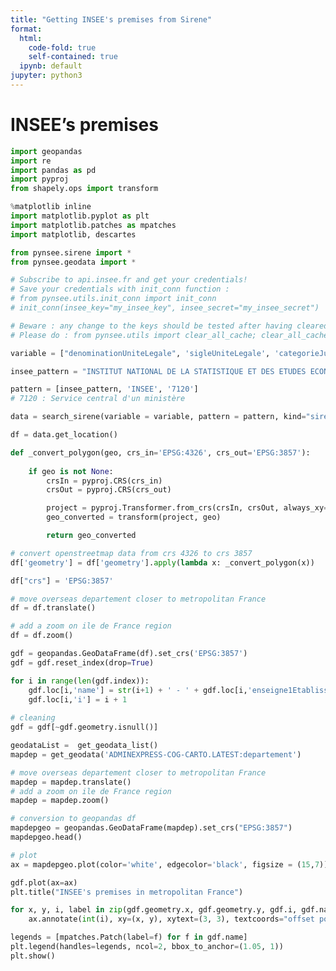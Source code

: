 ```yaml
---
title: "Getting INSEE's premises from Sirene"
format:
  html:
    code-fold: true
    self-contained: true
  ipynb: default
jupyter: python3
---
```


# INSEE's premises

```python
import geopandas
import re
import pandas as pd
import pyproj
from shapely.ops import transform

%matplotlib inline
import matplotlib.pyplot as plt
import matplotlib.patches as mpatches
import matplotlib, descartes

from pynsee.sirene import *
from pynsee.geodata import *
```

```python
# Subscribe to api.insee.fr and get your credentials!
# Save your credentials with init_conn function :
# from pynsee.utils.init_conn import init_conn
# init_conn(insee_key="my_insee_key", insee_secret="my_insee_secret")

# Beware : any change to the keys should be tested after having cleared the cache
# Please do : from pynsee.utils import clear_all_cache; clear_all_cache()"
```

```python
variable = ["denominationUniteLegale", 'sigleUniteLegale', 'categorieJuridiqueUniteLegale']

insee_pattern = "INSTITUT NATIONAL DE LA STATISTIQUE ET DES ETUDES ECONOMIQUES"

pattern = [insee_pattern, 'INSEE', '7120']
# 7120 : Service central d'un ministère

data = search_sirene(variable = variable, pattern = pattern, kind="siret")
```

```python
df = data.get_location()
```

```python
def _convert_polygon(geo, crs_in='EPSG:4326', crs_out='EPSG:3857'):
    
    if geo is not None:
        crsIn = pyproj.CRS(crs_in)
        crsOut = pyproj.CRS(crs_out)

        project = pyproj.Transformer.from_crs(crsIn, crsOut, always_xy=True).transform
        geo_converted = transform(project, geo)

        return geo_converted

# convert openstreetmap data from crs 4326 to crs 3857
df['geometry'] = df['geometry'].apply(lambda x: _convert_polygon(x))

df["crs"] = 'EPSG:3857'

# move overseas departement closer to metropolitan France
df = df.translate()

# add a zoom on ile de France region
df = df.zoom()
```

```python
gdf = geopandas.GeoDataFrame(df).set_crs('EPSG:3857')
gdf = gdf.reset_index(drop=True)

for i in range(len(gdf.index)):
    gdf.loc[i,'name'] = str(i+1) + ' - ' + gdf.loc[i,'enseigne1Etablissement']
    gdf.loc[i,'i'] = i + 1
    
# cleaning
gdf = gdf[~gdf.geometry.isnull()]
```

```python
geodataList =  get_geodata_list()
mapdep = get_geodata('ADMINEXPRESS-COG-CARTO.LATEST:departement')

# move overseas departement closer to metropolitan France
mapdep = mapdep.translate()
# add a zoom on ile de France region
mapdep = mapdep.zoom()
```

```python
# conversion to geopandas df
mapdepgeo = geopandas.GeoDataFrame(mapdep).set_crs("EPSG:3857")
mapdepgeo.head()
```

```python
# plot
ax = mapdepgeo.plot(color='white', edgecolor='black', figsize = (15,7))

gdf.plot(ax=ax)
plt.title("INSEE's premises in metropolitan France")

for x, y, i, label in zip(gdf.geometry.x, gdf.geometry.y, gdf.i, gdf.name):
    ax.annotate(int(i), xy=(x, y), xytext=(3, 3), textcoords="offset points")

legends = [mpatches.Patch(label=f) for f in gdf.name]
plt.legend(handles=legends, ncol=2, bbox_to_anchor=(1.05, 1))
plt.show()
```

